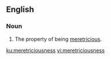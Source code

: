 ==English==
===Noun===
{{en-noun|-}}

#The property of being [[meretricious]].

[[ku:meretriciousness]]
[[vi:meretriciousness]]